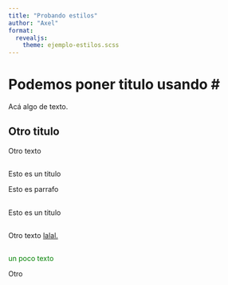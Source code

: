 ```yaml
---
title: "Probando estilos"
author: "Axel"
format: 
  revealjs:
    theme: ejemplo-estilos.scss
---
```


# Podemos poner titulo usando \#

Acá algo de texto.

## Otro titulo

Otro texto

## {background-color="red"}

Esto es un titulo

Esto es parrafo

##
::: {.ultra-grande .centrado}
Esto es un titulo
:::

## {.centrado background="black"}

Otro texto [lalal.](olando)

## {.fondo-azul}
[un poco texto]{style="color: green;font-weight=bold;"}

::: {.justificado}
[Otro]{.texto-amarillo}
:::